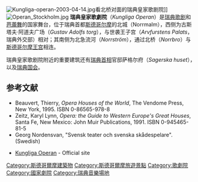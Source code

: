 [[Image:Kungliga-operan-2003-04-14.jpg|thumb]]看北桥对面的瑞典皇家歌剧院]]
[[Image:Operan_Stockholm.jpg|thumb]]
'''瑞典皇家歌劇院'''（''Kungliga Operan''）是[[瑞典|瑞典]][[歌剧|歌剧]]和[[芭蕾舞|芭蕾舞]]的国家舞台，位于瑞典首都[[斯德哥尔摩|斯德哥尔摩]]的北城（Norrmalm），西侧为古斯塔夫·阿道夫广场（''Gustav Adolfs torg''），与世袭王子宫（''Arvfurstens Palats''，瑞典外交部）相对；其南侧为北急流河（''Norrström''），通过北桥（''Norrbro''）与[[斯德哥尔摩王宫|斯德哥尔摩王宫]]相连。

瑞典皇家歌剧院附近的重要建筑还有[[瑞典首相|瑞典首相]]官邸萨格尔府（''Sagerska huset''），以及[[瑞典国会|瑞典国会]]。

==参考文献==
*Beauvert, Thierry, ''Opera Houses of the World'', The Vendome Press, New York, 1995. ISBN 0-86565-978-8
*Zeitz, Karyl Lynn, ''Opera: the Guide to Western Europe's Great Houses'', Santa Fe, New Mexico: John Muir Publications, 1991. ISBN 0-945465-81-5
* Georg Nordensvan, "Svensk teater och svenska skådespelare". (Swedish)

{{Commons|Category:Kungliga operan}}
*[http://www.operan.se/ Kungliga Operan] {{Wayback|url=http://www.operan.se/ |date=20210422094001 }} - Official site

[[Category:斯德哥爾摩建築物|Category:斯德哥爾摩建築物]]
[[Category:斯德哥爾摩旅遊景點|Category:斯德哥爾摩旅遊景點]]
[[Category:歌劇院|Category:歌劇院]]
[[Category:國家劇院|Category:國家劇院]]
[[Category:瑞典音樂場地|Category:瑞典音樂場地]]